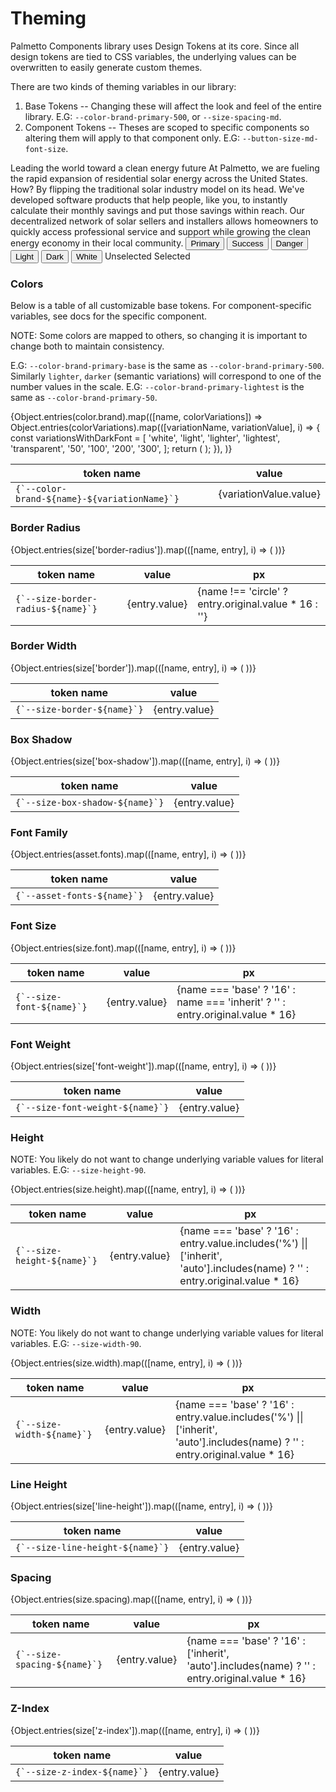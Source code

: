 

<Meta title="Theming/Example" />

# Theming

Palmetto Components library uses Design Tokens at its core. Since all design tokens are tied to CSS variables, the underlying values can be overwritten to easily generate custom themes.

There are two kinds of theming variables in our library:

1. Base Tokens -- Changing these will affect the look and feel of the entire library. E.G: `--color-brand-primary-500`, or `--size-spacing-md`.
2. Component Tokens -- Theses are scoped to specific components so altering them will apply to that component only. E.G: `--button-size-md-font-size`.

<Canvas>
  <Story name="Theme Example">
    <Box
      childGap="lg"
      background="white"
      borderWidth="xs"
      borderColor="grey-100"
      padding="3xl"
      display="block"
      style={{
        '--color-brand-info-100': 'red',
      }}
      margin="lg 0"
    >
      <Box childGap="sm">
        <Heading as="h2" size="2xl">
          Leading the world toward a clean energy future
        </Heading>
        <Box as="p">
          At Palmetto, we are fueling the rapid expansion of residential solar energy across the
          United States. How? By flipping the traditional solar industry model on its head. We've
          developed software products that help people, like you, to instantly calculate their
          monthly savings and put those savings within reach. Our decentralized network of solar
          sellers and installers allows homeowners to quickly access professional service and
          support while growing the clean energy economy in their local community.
        </Box>
      </Box>
      <Box alignItems="center" childGap="sm" direction="row">
        <Button variant="primary">Primary</Button>
        <Button variant="success">Success</Button>
        <Button variant="danger">Danger</Button>
        <Button variant="light">Light</Button>
        <Button variant="dark">Dark</Button>
        <Button variant="white">White</Button>
      </Box>
      <Box direction="row" childGap="sm">
        <Badge variant="primary" message="primary" />
        <Badge variant="secondary" message="secondary" />
        <Badge variant="tertiary" message="tertiary" />
        <Badge variant="info" message="info" />
        <Badge variant="success" message="success" />
        <Badge variant="warning" message="warning" />
        <Badge variant="danger" message="danger" />
        <Badge variant="default" message="default" />
      </Box>
      <Box direction="row" childGap="sm">
        <CategoryFilter>Unselected</CategoryFilter>
        <CategoryFilter isSelected>Selected</CategoryFilter>
      </Box>
      <Box childGap="sm">
        <Alert hasIcon variant="info" title="Info" message="This is an info alert" />
        <Alert hasIcon variant="success" title="Success" message="This is a success alert" />
        <Alert hasIcon variant="warning" title="Warning" message="This is a warning alert" />
        <Alert hasIcon variant="danger" title="Danger" message="This is a danger alert" />
        <Alert hasIcon variant="default" title="Default" message="This is a default alert" />
      </Box>
    </Box>
  </Story>
</Canvas>

### Colors

Below is a table of all customizable base tokens. For component-specific variables, see docs for the specific component.

NOTE: Some colors are mapped to others, so changing it is important to change both to maintain consistency.

E.G: `--color-brand-primary-base` is the same as `--color-brand-primary-500`. Similarly `lighter`, `darker` (semantic variations) will correspond
to one of the number values in the scale. E.G: `--color-brand-primary-lightest` is the same as `--color-brand-primary-50`.

<table>
  <thead>
    <tr>
      <th>token name</th>
      <th>value</th>
    </tr>
  </thead>
  <tbody>
    {Object.entries(color.brand).map(([name, colorVariations]) =>
      Object.entries(colorVariations).map(([variationName, variationValue], i) => {
        const variationsWithDarkFont = [
          'white',
          'light',
          'lighter',
          'lightest',
          'transparent',
          '50',
          '100',
          '200',
          '300',
        ];
        return (
          <tr key={i}>
            <td>
              <code>{`--color-brand-${name}-${variationName}`}</code>
            </td>
            <td
              style={{
                background: variationValue.value,
                color: variationsWithDarkFont.includes(variationName) ? 'black' : 'white',
              }}
            >
              {variationValue.value}
            </td>
          </tr>
        );
      }),
    )}
  </tbody>
</table>

### Border Radius

<table>
  <thead>
    <tr>
      <th>token name</th>
      <th>value</th>
      <th>px</th>
    </tr>
  </thead>
  <tbody>
    {Object.entries(size['border-radius']).map(([name, entry], i) => (
      <tr key={i}>
        <td>
          <code>{`--size-border-radius-${name}`}</code>
        </td>
        <td>{entry.value}</td>
        <td>{name !== 'circle' ? entry.original.value * 16 : ''}</td>
      </tr>
    ))}
  </tbody>
</table>

### Border Width

<table>
  <thead>
    <tr>
      <th>token name</th>
      <th>value</th>
    </tr>
  </thead>
  <tbody>
    {Object.entries(size['border']).map(([name, entry], i) => (
      <tr key={i}>
        <td>
          <code>{`--size-border-${name}`}</code>
        </td>
        <td>{entry.value}</td>
      </tr>
    ))}
  </tbody>
</table>

### Box Shadow

<table>
  <thead>
    <tr>
      <th>token name</th>
      <th>value</th>
    </tr>
  </thead>
  <tbody>
    {Object.entries(size['box-shadow']).map(([name, entry], i) => (
      <tr key={i}>
        <td>
          <code>{`--size-box-shadow-${name}`}</code>
        </td>
        <td>{entry.value}</td>
      </tr>
    ))}
  </tbody>
</table>

### Font Family

<table>
  <thead>
    <tr>
      <th>token name</th>
      <th>value</th>
    </tr>
  </thead>
  <tbody>
    {Object.entries(asset.fonts).map(([name, entry], i) => (
      <tr key={i}>
        <td>
          <code>{`--asset-fonts-${name}`}</code>
        </td>
        <td>{entry.value}</td>
      </tr>
    ))}
  </tbody>
</table>

### Font Size

<table>
  <thead>
    <tr>
      <th>token name</th>
      <th>value</th>
      <th>px</th>
    </tr>
  </thead>
  <tbody>
    {Object.entries(size.font).map(([name, entry], i) => (
      <tr key={i}>
        <td>
          <code>{`--size-font-${name}`}</code>
        </td>
        <td>{entry.value}</td>
        <td>{name === 'base' ? '16' : name === 'inherit' ? '' : entry.original.value * 16}</td>
      </tr>
    ))}
  </tbody>
</table>

### Font Weight

<table>
  <thead>
    <tr>
      <th>token name</th>
      <th>value</th>
    </tr>
  </thead>
  <tbody>
    {Object.entries(size['font-weight']).map(([name, entry], i) => (
      <tr key={i}>
        <td>
          <code>{`--size-font-weight-${name}`}</code>
        </td>
        <td>{entry.value}</td>
      </tr>
    ))}
  </tbody>
</table>

### Height

NOTE: You likely do not want to change underlying variable values for literal variables. E.G: `--size-height-90`.

<table>
  <thead>
    <tr>
      <th>token name</th>
      <th>value</th>
      <th>px</th>
    </tr>
  </thead>
  <tbody>
    {Object.entries(size.height).map(([name, entry], i) => (
      <tr key={i}>
        <td>
          <code>{`--size-height-${name}`}</code>
        </td>
        <td>{entry.value}</td>
        <td>
          {name === 'base'
            ? '16'
            : entry.value.includes('%') || ['inherit', 'auto'].includes(name)
            ? ''
            : entry.original.value * 16}
        </td>
      </tr>
    ))}
  </tbody>
</table>

### Width

NOTE: You likely do not want to change underlying variable values for literal variables. E.G: `--size-width-90`.

<table>
  <thead>
    <tr>
      <th>token name</th>
      <th>value</th>
      <th>px</th>
    </tr>
  </thead>
  <tbody>
    {Object.entries(size.width).map(([name, entry], i) => (
      <tr key={i}>
        <td>
          <code>{`--size-width-${name}`}</code>
        </td>
        <td>{entry.value}</td>
        <td>
          {name === 'base'
            ? '16'
            : entry.value.includes('%') || ['inherit', 'auto'].includes(name)
            ? ''
            : entry.original.value * 16}
        </td>
      </tr>
    ))}
  </tbody>
</table>

### Line Height

<table>
  <thead>
    <tr>
      <th>token name</th>
      <th>value</th>
    </tr>
  </thead>
  <tbody>
    {Object.entries(size['line-height']).map(([name, entry], i) => (
      <tr key={i}>
        <td>
          <code>{`--size-line-height-${name}`}</code>
        </td>
        <td>{entry.value}</td>
      </tr>
    ))}
  </tbody>
</table>

### Spacing

<table>
  <thead>
    <tr>
      <th>token name</th>
      <th>value</th>
      <th>px</th>
    </tr>
  </thead>
  <tbody>
    {Object.entries(size.spacing).map(([name, entry], i) => (
      <tr key={i}>
        <td>
          <code>{`--size-spacing-${name}`}</code>
        </td>
        <td>{entry.value}</td>
        <td>
          {name === 'base'
            ? '16'
            : ['inherit', 'auto'].includes(name)
            ? ''
            : entry.original.value * 16}
        </td>
      </tr>
    ))}
  </tbody>
</table>

### Z-Index

<table>
  <thead>
    <tr>
      <th>token name</th>
      <th>value</th>
    </tr>
  </thead>
  <tbody>
    {Object.entries(size['z-index']).map(([name, entry], i) => (
      <tr key={i}>
        <td>
          <code>{`--size-z-index-${name}`}</code>
        </td>
        <td>{entry.value}</td>
      </tr>
    ))}
  </tbody>
</table>
